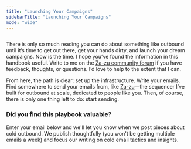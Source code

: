 ```yaml
---
title: "Launching Your Campaigns"
sidebarTitle: "Launching Your Campaigns"
mode: "wide"
---
```



<img
  className=""
  src="/handbook/images/fishing.jpeg"
  alt=""
/>

There is only so much reading you can do about something like outbound until it’s time to get out there, get your hands dirty, and launch your dream campaigns. Now is the time. I hope you’ve found the information in this handbook useful. Write to me on the [Za-zu community forum](https://discord.gg/bCFBxjXtGs) if you have feedback, thoughts, or questions. I’d love to help to the extent that I can.

From here, the path is clear: set up the infrastructure. Write your emails. Find somewhere to send your emails from, like [Za-zu](https://za-zu.com)—the sequencer I’ve built for outbound at scale, dedicated to people like you. Then, of course, there is only one thing left to do: start sending.

### Did you find this playbook valuable?

Enter your email below and we'll let you know when we post pieces about cold outbound. We publish thoughtfully (you won't be getting multiple emails a week) and focus our writing on cold email tactics and insights.

<Newsletter />




